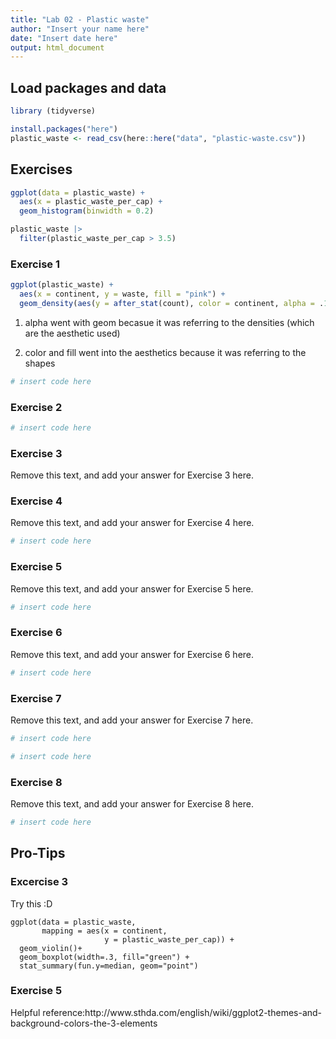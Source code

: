 ```yaml
---
title: "Lab 02 - Plastic waste"
author: "Insert your name here"
date: "Insert date here"
output: html_document
---
```


## Load packages and data

```r
library (tidyverse)
```

```r
install.packages("here")
plastic_waste <- read_csv(here::here("data", "plastic-waste.csv"))
```

## Exercises
```r
ggplot(data = plastic_waste) +
  aes(x = plastic_waste_per_cap) +
  geom_histogram(binwidth = 0.2)
```
```r
plastic_waste |>
  filter(plastic_waste_per_cap > 3.5)
```
### Exercise 1
```r
ggplot(plastic_waste) +
  aes(x = continent, y = waste, fill = "pink") +
  geom_density(aes(y = after_stat(count), color = continent, alpha = .1)) 
```
1. alpha went with geom becasue it was referring to the densities (which are the aesthetic used)

2. color and fill went into the aesthetics because it was referring to the shapes 

```r
# insert code here
```

### Exercise 2

```r
# insert code here
```

### Exercise 3

Remove this text, and add your answer for Exercise 3 here.

### Exercise 4

Remove this text, and add your answer for Exercise 4 here.

```r
# insert code here
```

### Exercise 5

Remove this text, and add your answer for Exercise 5 here.

```r
# insert code here
```

### Exercise 6

Remove this text, and add your answer for Exercise 6 here.

```r
# insert code here
```

### Exercise 7

Remove this text, and add your answer for Exercise 7 here.

```r
# insert code here
```

```r
# insert code here
```

### Exercise 8

Remove this text, and add your answer for Exercise 8 here.

```r
# insert code here
```

## Pro-Tips

### Excercise 3

Try this :D

```
ggplot(data = plastic_waste, 
       mapping = aes(x = continent, 
                     y = plastic_waste_per_cap)) +
  geom_violin()+
  geom_boxplot(width=.3, fill="green") +
  stat_summary(fun.y=median, geom="point") 
```

### Exercise 5 

Helpful reference:http://www.sthda.com/english/wiki/ggplot2-themes-and-background-colors-the-3-elements


